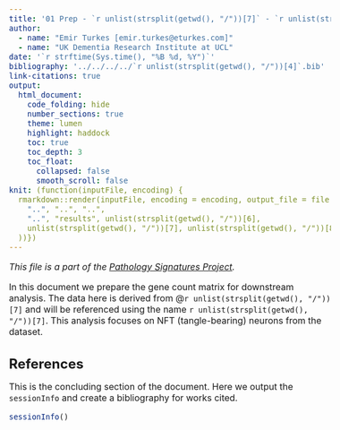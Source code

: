 ```yaml
---
title: '01 Prep - `r unlist(strsplit(getwd(), "/"))[7]` - `r unlist(strsplit(getwd(), "/"))[8]`'
author:
  - name: "Emir Turkes [emir.turkes@eturkes.com]"
  - name: "UK Dementia Research Institute at UCL"
date: '`r strftime(Sys.time(), "%B %d, %Y")`'
bibliography: '../../../../`r unlist(strsplit(getwd(), "/"))[4]`.bib'
link-citations: true
output:
  html_document:
    code_folding: hide
    number_sections: true
    theme: lumen
    highlight: haddock
    toc: true
    toc_depth: 3
    toc_float:
      collapsed: false
      smooth_scroll: false
knit: (function(inputFile, encoding) {
  rmarkdown::render(inputFile, encoding = encoding, output_file = file.path(
    "..", "..", "..",
    "..", "results", unlist(strsplit(getwd(), "/"))[6],
    unlist(strsplit(getwd(), "/"))[7], unlist(strsplit(getwd(), "/"))[8], "01-prep.html"
  ))})
---
```


<style type="text/css">
body {font-size: 16px;}
h1.title {font-size: 35px;}
h1 {font-size: 24px;}
h2 {font-size: 22px;}
h3 {font-size: 20px;}
.toc-content {padding-left: 0px; padding-right: 0px;}
div.tocify {width: 100%;}
.tocify-subheader .tocify-item {font-size: 0.95em; padding-left: 25px; text-indent: 0;}
.tocify-subheader .tocify-subheader .tocify-item {
  font-size: 0.95em; padding-left: 35px; text-indent: 0;
}
div.main-container {max-width: none; width: 100%;}
</style>

*This file is a part of the [Pathology Signatures Project](https://github.com/eturkes/pathology-signatures).*

In this document we prepare the gene count matrix for downstream analysis.
The data here is derived from @`r unlist(strsplit(getwd(), "/"))[7]` and will be referenced using the name ``r unlist(strsplit(getwd(), "/"))[7]``.
This analysis focuses on NFT (tangle-bearing) neurons from the dataset.

# References

This is the concluding section of the document.
Here we output the `sessionInfo` and create a bibliography for works cited.

```r
sessionInfo()
```

